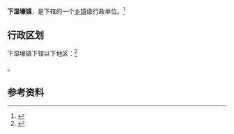 {{中国乡级行政区|15/02/22/104/000}}

'''下湿壕镇'''，是{{PRC admin/fullname|15/02/22/104/000|3}}下辖的一个[[乡镇|乡镇]]级行政单位。<ref>{{PRC admin/ref sgc|{{PRC admin/parent|15/02/22/104/000}}}}</ref>

== 行政区划 ==

下湿壕镇下辖以下地区：<ref>{{PRC admin/ref sgc|15/02/22/104/000}}</ref>

{{PRC admin/children|15/02/22/104/000}}。

== 参考资料 ==

{{reflist}}

{{行政区划小作品}}
{{PRC admin/navcat|15/02/22/104/000}}
